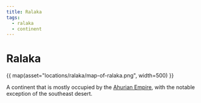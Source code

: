 ```yaml
---
title: Ralaka
tags:
  - ralaka
  - continent
---
```



# Ralaka

{{ map(asset="locations/ralaka/map-of-ralaka.png", width=500) }}

A continent that is mostly occupied by the 
[Ahurian Empire](countries/ahuria.md), with the notable exception of the
southeast desert.


[ralaka]: ../assets/maps/map-of-ralaka.png
[ralaka-link]: /assets/maps/map-of-ralaka.png